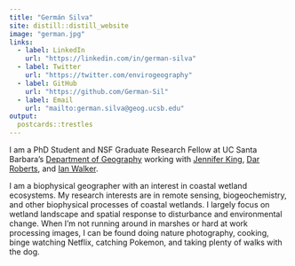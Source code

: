 ```yaml
---
title: "Germán Silva"
site: distill::distill_website
image: "german.jpg"
links:
  - label: LinkedIn
    url: "https://linkedin.com/in/german-silva"
  - label: Twitter
    url: "https://twitter.com/envirogeography"
  - label: GitHub
    url: "https://github.com/German-Sil"
  - label: Email
    url: "mailto:german.silva@geog.ucsb.edu"
output:
  postcards::trestles
---
```


I am a PhD Student and NSF Graduate Research Fellow at UC Santa Barbara's [Department of Geography](https://www.geog.ucsb.edu/) working with [Jennifer King](https://www.geog.ucsb.edu/people/faculty/jennifer-king), [Dar Roberts](https://www.geog.ucsb.edu/people/faculty/dar-roberts), and [Ian Walker](https://www.geog.ucsb.edu/people/faculty/ian-walker).

I am a biophysical geographer with an interest in coastal wetland ecosystems. My research interests are in remote sensing, biogeochemistry, and other biophysical processes of coastal wetlands. I largely focus on wetland landscape and spatial response to disturbance and environmental change. When I'm not running around in marshes or hard at work processing images, I can be found doing nature photography, cooking, binge watching Netflix, catching Pokemon, and taking plenty of walks with the dog.
